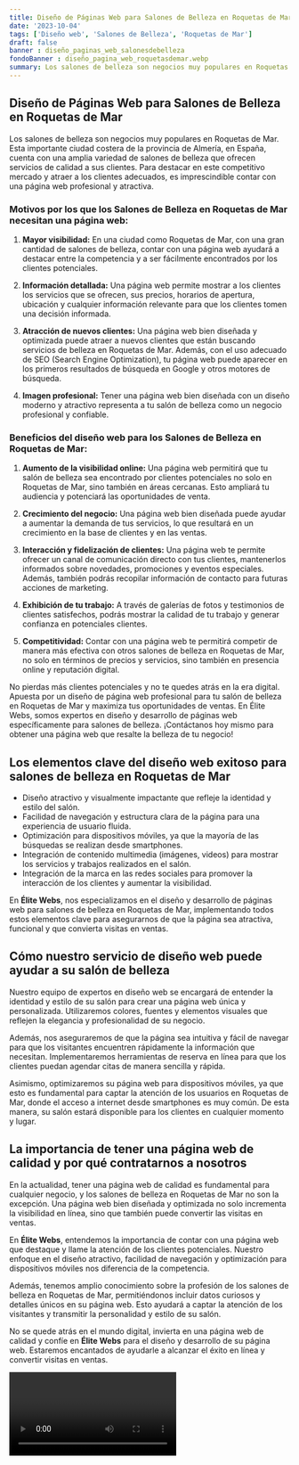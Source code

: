 ```yaml
---
title: Diseño de Páginas Web para Salones de Belleza en Roquetas de Mar
date: '2023-10-04'
tags: ['Diseño web', 'Salones de Belleza', 'Roquetas de Mar']
draft: false
banner : diseño_paginas_web_salonesdebelleza
fondoBanner : diseño_pagina_web_roquetasdemar.webp
summary: Los salones de belleza son negocios muy populares en Roquetas de Mar. Esta importante ciudad costera de la provincia de Almería, en España, cuenta con una amplia variedad de salones de belleza que ofrecen servicios de calidad a sus clientes. Para destacar en este competitivo mercado y atraer a los clientes adecuados, es imprescindible contar con una página web profesional y atractiva.
---
```


## **Diseño de Páginas Web para Salones de Belleza en Roquetas de Mar**

Los salones de belleza son negocios muy populares en Roquetas de Mar. Esta importante ciudad costera de la provincia de Almería, en España, cuenta con una amplia variedad de salones de belleza que ofrecen servicios de calidad a sus clientes. Para destacar en este competitivo mercado y atraer a los clientes adecuados, es imprescindible contar con una página web profesional y atractiva.

### **Motivos por los que los Salones de Belleza en Roquetas de Mar necesitan una página web:**
1. **Mayor visibilidad:** En una ciudad como Roquetas de Mar, con una gran cantidad de salones de belleza, contar con una página web ayudará a destacar entre la competencia y a ser fácilmente encontrados por los clientes potenciales.

2. **Información detallada:** Una página web permite mostrar a los clientes los servicios que se ofrecen, sus precios, horarios de apertura, ubicación y cualquier información relevante para que los clientes tomen una decisión informada.

3. **Atracción de nuevos clientes:** Una página web bien diseñada y optimizada puede atraer a nuevos clientes que están buscando servicios de belleza en Roquetas de Mar. Además, con el uso adecuado de SEO (Search Engine Optimization), tu página web puede aparecer en los primeros resultados de búsqueda en Google y otros motores de búsqueda.

4. **Imagen profesional:** Tener una página web bien diseñada con un diseño moderno y atractivo representa a tu salón de belleza como un negocio profesional y confiable.

### **Beneficios del diseño web para los Salones de Belleza en Roquetas de Mar:**
1. **Aumento de la visibilidad online:** Una página web permitirá que tu salón de belleza sea encontrado por clientes potenciales no solo en Roquetas de Mar, sino también en áreas cercanas. Esto ampliará tu audiencia y potenciará las oportunidades de venta.

2. **Crecimiento del negocio:** Una página web bien diseñada puede ayudar a aumentar la demanda de tus servicios, lo que resultará en un crecimiento en la base de clientes y en las ventas.

3. **Interacción y fidelización de clientes:** Una página web te permite ofrecer un canal de comunicación directo con tus clientes, mantenerlos informados sobre novedades, promociones y eventos especiales. Además, también podrás recopilar información de contacto para futuras acciones de marketing.

4. **Exhibición de tu trabajo:** A través de galerías de fotos y testimonios de clientes satisfechos, podrás mostrar la calidad de tu trabajo y generar confianza en potenciales clientes.

5. **Competitividad:** Contar con una página web te permitirá competir de manera más efectiva con otros salones de belleza en Roquetas de Mar, no solo en términos de precios y servicios, sino también en presencia online y reputación digital.

No pierdas más clientes potenciales y no te quedes atrás en la era digital. Apuesta por un diseño de página web profesional para tu salón de belleza en Roquetas de Mar y maximiza tus oportunidades de ventas. En Élite Webs, somos expertos en diseño y desarrollo de páginas web específicamente para salones de belleza. ¡Contáctanos hoy mismo para obtener una página web que resalte la belleza de tu negocio!

<GifSeo />

<Cta />

## Los elementos clave del diseño web exitoso para salones de belleza en Roquetas de Mar

- Diseño atractivo y visualmente impactante que refleje la identidad y estilo del salón.
- Facilidad de navegación y estructura clara de la página para una experiencia de usuario fluida.
- Optimización para dispositivos móviles, ya que la mayoría de las búsquedas se realizan desde smartphones.
- Integración de contenido multimedia (imágenes, videos) para mostrar los servicios y trabajos realizados en el salón.
- Integración de la marca en las redes sociales para promover la interacción de los clientes y aumentar la visibilidad.

En **Élite Webs**, nos especializamos en el diseño y desarrollo de páginas web para salones de belleza en Roquetas de Mar, implementando todos estos elementos clave para asegurarnos de que la página sea atractiva, funcional y que convierta visitas en ventas.

## Cómo nuestro servicio de diseño web puede ayudar a su salón de belleza

Nuestro equipo de expertos en diseño web se encargará de entender la identidad y estilo de su salón para crear una página web única y personalizada. Utilizaremos colores, fuentes y elementos visuales que reflejen la elegancia y profesionalidad de su negocio.

Además, nos aseguraremos de que la página sea intuitiva y fácil de navegar para que los visitantes encuentren rápidamente la información que necesitan. Implementaremos herramientas de reserva en línea para que los clientes puedan agendar citas de manera sencilla y rápida.

Asimismo, optimizaremos su página web para dispositivos móviles, ya que esto es fundamental para captar la atención de los usuarios en Roquetas de Mar, donde el acceso a internet desde smartphones es muy común. De esta manera, su salón estará disponible para los clientes en cualquier momento y lugar.

## La importancia de tener una página web de calidad y por qué contratarnos a nosotros

En la actualidad, tener una página web de calidad es fundamental para cualquier negocio, y los salones de belleza en Roquetas de Mar no son la excepción. Una página web bien diseñada y optimizada no solo incrementa la visibilidad en línea, sino que también puede convertir las visitas en ventas.

En **Élite Webs**, entendemos la importancia de contar con una página web que destaque y llame la atención de los clientes potenciales. Nuestro enfoque en el diseño atractivo, facilidad de navegación y optimización para dispositivos móviles nos diferencia de la competencia.

Además, tenemos amplio conocimiento sobre la profesión de los salones de belleza en Roquetas de Mar, permitiéndonos incluir datos curiosos y detalles únicos en su página web. Esto ayudará a captar la atención de los visitantes y transmitir la personalidad y estilo de su salón.

No se quede atrás en el mundo digital, invierta en una página web de calidad y confíe en **Élite Webs** para el diseño y desarrollo de su página web. Estaremos encantados de ayudarle a alcanzar el éxito en línea y convertir visitas en ventas.

<Video />

<CtaBot job='Salones de Belleza' city='Roquetas de Mar'/>

<Gmaps query='Roquetas de Mar+españa+maps' />